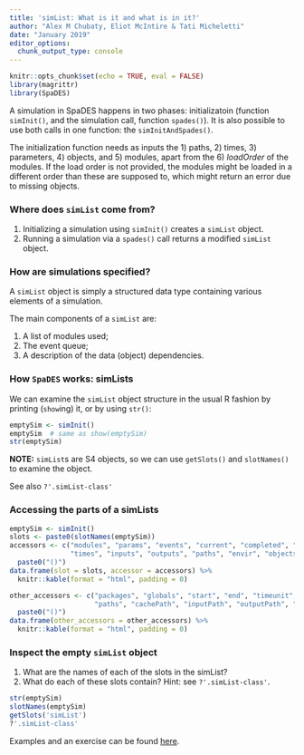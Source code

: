 ```yaml
---
title: 'simList: What is it and what is in it?'
author: "Alex M Chubaty, Eliot McIntire & Tati Micheletti"
date: "January 2019"
editor_options:
  chunk_output_type: console
---
```


```r
knitr::opts_chunk$set(echo = TRUE, eval = FALSE)
library(magrittr)
library(SpaDES)
```

A simulation in SpaDES happens in two phases: initializatoin (function `simInit()`, and the simulation call, function `spades()`). It is also possible to use both calls in one function: the `simInitAndSpades()`.  

The initialization function needs as inputs the 1) paths, 2) times, 3) parameters, 4) objects, and 5) modules, apart from the 6)  *loadOrder* of the modules. If the load order is not provided, the modules might be loaded in a different order than these are supposed to, which might return an error due to missing objects.

### Where does `simList` come from?

1. Initializing a simulation using `simInit()` creates a `simList` object.  
2. Running a simulation via a `spades()` call returns a modified `simList` object.  

### How are simulations specified?

A `simList` object is simply a structured data type containing various elements of a simulation.

The main components of a `simList` are:

1. A list of modules used;
2. The event queue;
3. A description of the data (object) dependencies.

### How `SpaDES` works: simLists

We can examine the `simList` object structure in the usual R fashion by printing (`show`ing) it, or by using `str()`:

```r
emptySim <- simInit()
emptySim  # same as show(emptySim)
str(emptySim)
```

**NOTE:** `simList`s are S4 objects, so we can use `getSlots()` and `slotNames()` to examine the object.

See also `?'.simList-class'`

### Accessing the parts of a simLists

<div class="columns-2">
```r
emptySim <- simInit()
slots <- paste0(slotNames(emptySim))
accessors <- c("modules", "params", "events", "current", "completed", "depends",
               "times", "inputs", "outputs", "paths", "envir", "objects") %>% 
  paste0("()")
data.frame(slot = slots, accessor = accessors) %>%
  knitr::kable(format = "html", padding = 0)
```

```r
other_accessors <- c("packages", "globals", "start", "end", "timeunit", "timeunits",
                     "paths", "cachePath", "inputPath", "outputPath", "modulePath") %>%
  paste0("()")
data.frame(other_accessors = other_accessors) %>%
  knitr::kable(format = "html", padding = 0)
```
</div>


### Inspect the empty `simList` object

1. What are the names of each of the slots in the simList?
2. What do each of these slots contain? Hint: see `?'.simList-class'`.

```r
str(emptySim)
slotNames(emptySim)
getSlots('simList')
?'.simList-class'
```

Examples and an exercise can be found [here](https://spades-workshops.predictiveecology.org/articlesOct2019/04c-The_simList.html).


